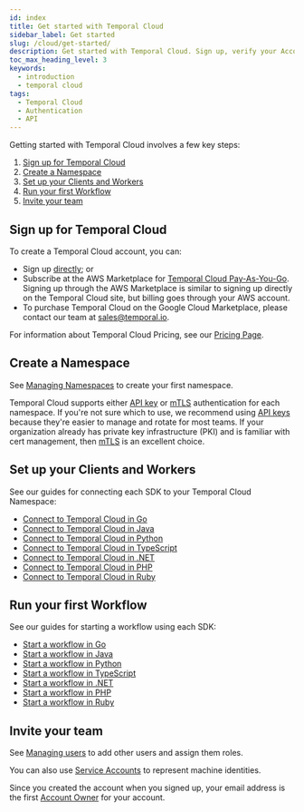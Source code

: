 ```yaml
---
id: index
title: Get started with Temporal Cloud
sidebar_label: Get started
slug: /cloud/get-started/
description: Get started with Temporal Cloud. Sign up, verify your Account Owner or Global Admin role, set up authentication, create a Namespace, invite users, and connect your Temporal Client and Workers.
toc_max_heading_level: 3
keywords:
  - introduction
  - temporal cloud
tags:
  - Temporal Cloud
  - Authentication
  - API
---
```



Getting started with Temporal Cloud involves a few key steps:

1. [Sign up for Temporal Cloud](#sign-up-for-temporal-cloud)
1. [Create a Namespace](#create-a-namespace)
1. [Set up your Clients and Workers](#set-up-your-clients-and-workers)
1. [Run your first Workflow](#run-your-first-workflow)
1. [Invite your team](#invite-your-team)

## Sign up for Temporal Cloud

To create a Temporal Cloud account, you can:

- Sign up [directly](https://cloud.temporal.io/); or
- Subscribe at the AWS Marketplace for [Temporal Cloud Pay-As-You-Go](https://aws.amazon.com/marketplace/pp/prodview-xx2x66m6fp2lo).
  Signing up through the AWS Marketplace is similar to signing up directly on the Temporal Cloud site, but billing goes through your AWS account.
- To purchase Temporal Cloud on the Google Cloud Marketplace, please contact our team at sales@temporal.io.

For information about Temporal Cloud Pricing, see our [Pricing Page](/cloud/pricing).

## Create a Namespace

See [Managing Namespaces](/cloud/namespaces#create-a-namespace) to create your first namespace.

Temporal Cloud supports either [API key](/cloud/api-keys) or [mTLS](/cloud/certificates) authentication for each namespace. If you're not sure which to use, we recommend using [API keys](/cloud/api-keys) because they're easier to manage and rotate for most teams. If your organization already has private key infrastructure (PKI) and is familiar with cert management, then [mTLS](/cloud/certificates) is an excellent choice.

## Set up your Clients and Workers

See our guides for connecting each SDK to your Temporal Cloud Namespace:

- [Connect to Temporal Cloud in Go](/develop/go/temporal-client#connect-to-temporal-cloud)
- [Connect to Temporal Cloud in Java](/develop/java/temporal-client#connect-to-temporal-cloud)
- [Connect to Temporal Cloud in Python](/develop/python/temporal-client#connect-to-temporal-cloud)
- [Connect to Temporal Cloud in TypeScript](/develop/typescript/core-application#connect-to-temporal-cloud)
- [Connect to Temporal Cloud in .NET](/develop/dotnet/temporal-client#connect-to-temporal-cloud)
- [Connect to Temporal Cloud in PHP](/develop/php/temporal-client#connect-to-temporal-cloud)
- [Connect to Temporal Cloud in Ruby](/develop/ruby/temporal-client#connect-to-temporal-cloud)


## Run your first Workflow

See our guides for starting a workflow using each SDK:

- [Start a workflow in Go](/develop/go/temporal-client#start-workflow-execution)
- [Start a workflow in Java](/develop/java/temporal-client#start-workflow-execution)
- [Start a workflow in Python](/develop/python/temporal-client#start-workflow-execution)
- [Start a workflow in TypeScript](/develop/typescript/core-application#start-workflow-execution)
- [Start a workflow in .NET](/develop/dotnet/temporal-client#start-workflow)
- [Start a workflow in PHP](/develop/php/temporal-client#start-workflow-execution)
- [Start a workflow in Ruby](/develop/ruby/temporal-client#start-workflow)

## Invite your team

See [Managing users](/cloud/users) to add other users and assign them roles.

You can also use [Service Accounts](/cloud/service-accounts) to represent machine identities.

Since you created the account when you signed up, your email address is the first [Account Owner](/cloud/users#account-level-roles) for your account.
